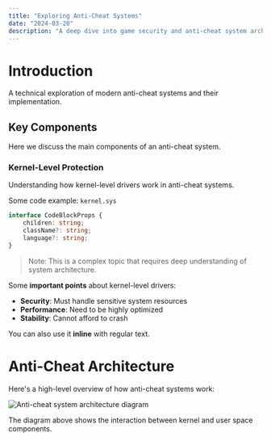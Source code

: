 ```yaml
---
title: "Exploring Anti-Cheat Systems"
date: "2024-03-20"
description: "A deep dive into game security and anti-cheat system architecture"
---
```


# Introduction

A technical exploration of modern anti-cheat systems and their implementation.

## Key Components
Here we discuss the main components of an anti-cheat system.

### Kernel-Level Protection
Understanding how kernel-level drivers work in anti-cheat systems.

Some code example:
`kernel.sys`


```typescript
interface CodeBlockProps {
    children: string;
    className?: string;
    language?: string;
}
```

> Note: This is a complex topic that requires deep understanding of system architecture.

Some **important points** about kernel-level drivers:
- **Security**: Must handle sensitive system resources
- **Performance**: Need to be highly optimized
- **Stability**: Cannot afford to crash

You can also use it __inline__ with regular text.

# Anti-Cheat Architecture

Here's a high-level overview of how anti-cheat systems work:

![Anti-cheat system architecture diagram](https://res.cloudinary.com/dzljlz2nn/image/upload/f_auto,q_auto/v1/uploads/gashsuxt98fmhkqyqats)

The diagram above shows the interaction between kernel and user space components.

